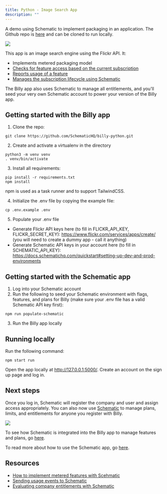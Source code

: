 ```yaml
---
title: Python - Image Search App
description: ""
---
```


A demo using Schematic to implement packaging in an application. The Github repo is [here](https://github.com/SchematicHQ/billy-python) and can be cloned to run locally.

<img
src="../../../assets/images/sample_python_billy.png"
/>

This app is an image search engine using the Flickr API. It:
- Implements metered packaging model
- [Checks for feature access based on the current subscription](https://github.com/SchematicHQ/billy-python/blob/e03d3bb35b87925eb4151842894b784585330d77/vendors/schematic_python.py#L24)
- [Reports usage of a feature](https://github.com/SchematicHQ/billy-python/blob/e03d3bb35b87925eb4151842894b784585330d77/vendors/schematic_python.py#L132)
- [Manages the subscription lifecycle using Schematic](https://github.com/SchematicHQ/billy-python/blob/e03d3bb35b87925eb4151842894b784585330d77/main.py#L96)

The Billy app also uses Schematic to manage all entitlements, and you'll seed your very own Schematic account to power your version of the Billy app.

## Getting started with the Billy app

1. Clone the repo:

```
git clone https://github.com/SchematicHQ/billy-python.git
```

2. Create and activate a virtualenv in the directory

```
python3 -m venv venv
. venv/bin/activate
```

3. Install all requirements:

```
pip install -r requirements.txt
npm install
```

npm is used as a task runner and to support TailwindCSS.

4. Initialize the .env file by copying the example file:

```
cp .env.example .env
```

5. Populate your .env file
- Generate Flickr API keys here (to fill in FLICKR_API_KEY, FLICKR_SECRET_KEY): https://www.flickr.com/services/apps/create/ (you will need to create a dummy app - call it anything)
- Generate Schematic API keys in your account here (to fill in SCHEMATIC_API_KEY): https://docs.schematichq.com/quickstart#setting-up-dev-and-prod-environments

## Getting started with the Schematic app

1. Log into your Schematic account
2. Run the following to seed your Schematic environment with flags, features, and plans for Billy (make sure your .env file has a valid Schematic API key first):

```
npm run populate-schematic
```

3. Run the Billy app locally

## Running locally

Run the following command:

```
npm start run
```

Open the app locally at http://127.0.0.1:5000/. Create an account on the sign up page and log in.

## Next steps

Once you log in, Schematic will register the company and user and assign access appropriately. You can also now use [Schematic](https://app.schematichq.com/) to manage plans, limits, and entitlements for anyone you register with Billy.

<img
src="../../../assets/images/sample_python_screenshot.png"
/>

To see how Schematic is integrated into the Billy app to manage features and plans, go [here](https://github.com/SchematicHQ/billy-python/blob/main/vendors/schematic_python.py).

To read more about how to use the Schematic app, go [here](https://docs.schematichq.com/).

## Resources

- [How to implement metered features with Scehmatic](https://github.com/SchematicHQ/billy-python/blob/e03d3bb35b87925eb4151842894b784585330d77/main.py#L96)
- [Sending usage events to Schematic](https://docs.schematichq.com/quickstart#sending-track-and-identify-calls)
- [Evaluating company entitlements with Schematic](https://docs.schematichq.com/quickstart#evaluating-entitlements)